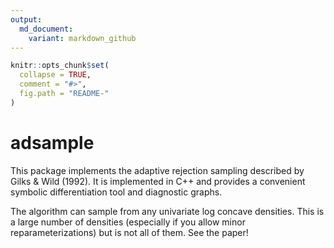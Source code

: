 ```yaml
---
output:
  md_document:
    variant: markdown_github
---
```


<!-- README.md is generated from README.Rmd. Please edit that file -->

```r
knitr::opts_chunk$set(
  collapse = TRUE,
  comment = "#>",
  fig.path = "README-"
)
```

# adsample

This package implements the adaptive rejection sampling described by Gilks 
& Wild (1992). It is implemented in C++ and provides a convenient symbolic
differentiation tool and diagnostic graphs.

The algorithm can sample from any univariate log concave densities. This is a 
large number of densities (especially if you allow minor reparameterizations)
but is not all of them. See the paper!

